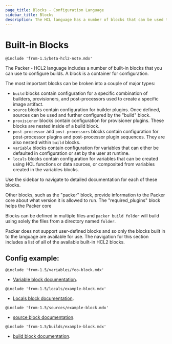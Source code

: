 ```yaml
---
page_title: Blocks - Configuration Language
sidebar_title: Blocks
description: The HCL language has a number of blocks that can be used to configure builds.
---
```


# Built-in Blocks

`@include 'from-1.5/beta-hcl2-note.mdx'`

The Packer - HCL2 language includes a number of built-in blocks that you can
use to configure builds. A block is a container for configuration.

The most important blocks can be broken into a couple of major types:
 * `build` blocks contain configuration for a specific combination of builders,
 	provisioners, and post-processors used to create a specific image artifact.
 * `source` blocks contain configuration for builder plugins. Once defined,
 	sources can be used and further configured by the "build" block.
 * `provisioner` blocks contain configuration for provisioner plugins. These
 	blocks are nested inside of a build block.
 * `post-processor` and `post-processors` blocks contain configuration for
 	post-processor plugins and post-processor plugin sequences. They are also
 	nested within `build` blocks.
 * `variable` blocks contain configuration for variables that can either be
 	defaulted in configuration or set by the user at runtime.
 * `locals` blocks contain configuration for variables that can be created using
 	HCL functions or data sources, or composited from variables created in the
 	variables blocks.

Use the sidebar to navigate to detailed documentation for each of these blocks.

Other blocks, such as the "packer" block, provide information to the Packer core
about what version it is allowed to run. The "required_plugins" block helps the
Packer core

Blocks can be defined in multiple files and `packer build folder` will build
using solely the files from a directory named `folder`.

Packer does not support user-defined blocks and so only the blocks built in to
the language are available for use. The navigation for this section includes a
list of all of the available built-in HCL2 blocks.

## Config example:

`@include 'from-1.5/variables/foo-block.mdx'`

- [Variable block documentation](//docs/templates/hcl_templates/blocks/variable).

`@include 'from-1.5/locals/example-block.mdx'`

- [Locals block documentation](//docs/templates/hcl_templates/blocks/locals).

`@include 'from-1.5/sources/example-block.mdx'`

- [source block documentation](//docs/templates/hcl_templates/blocks/source).

`@include 'from-1.5/builds/example-block.mdx'`

- [build block documentation](//docs/templates/hcl_templates/blocks/build).
